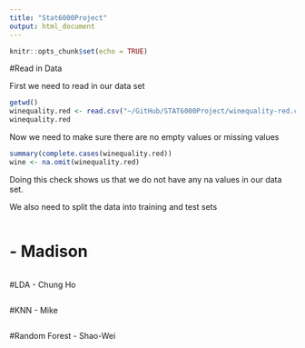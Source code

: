 ```yaml
---
title: "Stat6000Project"
output: html_document
---
```


```r
knitr::opts_chunk$set(echo = TRUE)
```

#Read in Data

First we need to read in our data set

```r
getwd()
winequality.red <- read.csv("~/GitHub/STAT6000Project/winequality-red.csv", sep=";")
winequality.red

```
Now we need to make sure there are no empty values or missing values


```r
summary(complete.cases(winequality.red))
wine <- na.omit(winequality.red)


```
Doing this check shows us that we do not have any na values in our data 
set.


We also need to split the data into training and test sets

```r

```


# - Madison


```r


```


#LDA - Chung Ho



```r

```

#KNN - Mike




```r

```



#Random Forest - Shao-Wei

```r

```






